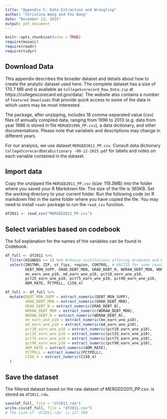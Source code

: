 ```yaml
---
title: "Appendix C: Data Extraction and Wrangling"
author: "Christina Wang and Fei Wang"
date: "December 13, 2015"
output: pdf_document
---
```


```r
knitr::opts_chunk$set(echo = TRUE)
require(mosaic)
require(readr)
require(tidyr)
```

## Download Data

This appendix describes the broader dataset and details about how to create the analytic dataset used here. The complete dataset has a size of 170.7 MB and is available as `CollegeScorecard_Raw_Data.zip` at https://collegescorecard.ed.gov/data/. The website also contains a number of `Featured Downloads` that provide quick access to some of the data in which users may be most interested. 

The package, after unzipping, includes 18 comma-separated value (csv) files of annually compiled data, ranging from 1996 to 2013 (e.g. data from year 1996 is stored in file `MERGED1996_PP.csv`), a data dictionary, and other documentations. Please note that variabels and descriptions may change in different years. 

For our analysis, we use dataset `MERGED2011_PP.csv`. Consult data dictionary
`CollegeScorecardDataDictionary
-09-12-2015.pdf` for labels and notes on each variable contained in the dataset. 


## Import data

Copy the unzipped file `MERGED2011_PP.csv` (size: 119.3MB) into the folder where you saved your R Markdown file. The size of the file is 365KB. Set the working directory to your current folder. Run the following code (or R markdown file) in the same folder where you have copied the file. You may need to install `readr` package to run the `read_csv` function.  

```r
df2011 <- read_csv("MERGED2011_PP.csv")
```

## Select variables based on codebook

The full explanation for the names of the variables can be found in Codebook. 

```r
df_full <- df2011 %>%
  filter(HIGHDEG >= 3) %>% #choose institutions offering Graduate and Bachelor degree
  select(INSTNM, ZIP, st_fips, region, CONTROL, # UNITID for some reason cannot be selected
         DEBT_MDN_SUPP, GRAD_DEBT_MDN, GRAD_DEBT_N, WDRAW_DEBT_MDN, WDRAW_DEBT_N,
         mn_earn_wne_p10, md_earn_wne_p10, pct10_earn_wne_p10,
         pct25_earn_wne_p10, pct75_earn_wne_p10, pct90_earn_wne_p10, 
         ADM_RATE, PCTPELL, C150_4)

df_full <- df_full %>%
  mutate(DEBT_MDN_SUPP = extract_numeric(DEBT_MDN_SUPP),
         GRAD_DEBT_MDN = extract_numeric(GRAD_DEBT_MDN),
         GRAD_DEBT_N = extract_numeric(GRAD_DEBT_N),
         WDRAW_DEBT_MDN = extract_numeric(WDRAW_DEBT_MDN),
         WDRAW_DEBT_N = extract_numeric(WDRAW_DEBT_N),
         mn_earn_wne_p10 = extract_numeric(mn_earn_wne_p10),
         md_earn_wne_p10 = extract_numeric(md_earn_wne_p10),
         pct10_earn_wne_p10 = extract_numeric(pct10_earn_wne_p10),
         pct25_earn_wne_p10 = extract_numeric(pct25_earn_wne_p10),
         pct75_earn_wne_p10 = extract_numeric(pct75_earn_wne_p10),
         pct90_earn_wne_p10 = extract_numeric(pct90_earn_wne_p10),
         ADM_RATE = extract_numeric(ADM_RATE),
         PCTPELL = extract_numeric(PCTPELL),
         C150_4 = extract_numeric(C150_4)
  )
```

## Save the dataset 

The filtered dataset based on the raw dataset of MERGED2011_PP.csv. is stored as `df2011.rda`.

```r
save(df_full, file = "df2011.rda")
write.csv(df_full, file = "df2011.csv")
# The size of `df2011.rda` is 127.7KB
```




